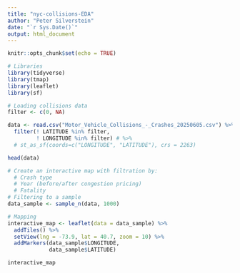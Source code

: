 ```yaml
---
title: "nyc-collisions-EDA"
author: "Peter Silverstein"
date: "`r Sys.Date()`"
output: html_document
---
```


```r
knitr::opts_chunk$set(echo = TRUE)
```

```r
# Libraries
library(tidyverse)
library(tmap)
library(leaflet)
library(sf)
```

```r
# Loading collisions data
filter <- c(0, NA)

data <- read.csv("Motor_Vehicle_Collisions_-_Crashes_20250605.csv") %>%
  filter(! LATITUDE %in% filter,
         ! LONGITUDE %in% filter) # %>%
  # st_as_sf(coords=c("LONGITUDE", "LATITUDE"), crs = 2263)

head(data)
```

```r
# Create an interactive map with filtration by:
  # Crash type
  # Year (before/after congestion pricing)
  # Fatality
# Filtering to a sample
data_sample <- sample_n(data, 1000)

# Mapping
interactive_map <- leaflet(data = data_sample) %>%
  addTiles() %>%
  setView(lng = -73.9, lat = 40.7, zoom = 10) %>%
  addMarkers(data_sample$LONGITUDE, 
             data_sample$LATITUDE)

interactive_map
```

